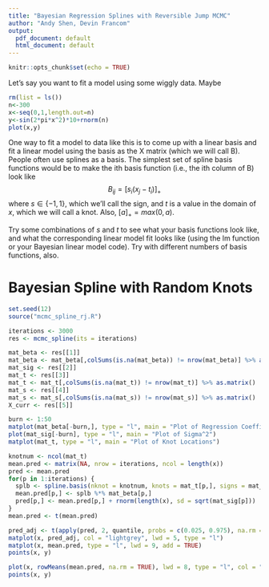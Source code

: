 ```yaml
---
title: "Bayesian Regression Splines with Reversible Jump MCMC"
author: "Andy Shen, Devin Francom"
output:
  pdf_document: default
  html_document: default
---
```


```r
knitr::opts_chunk$set(echo = TRUE)
```

Let's say you want to fit a model using some wiggly data.  Maybe

```r
rm(list = ls())
n<-300
x<-seq(0,1,length.out=n)
y<-sin(2*pi*x^2)*10+rnorm(n)
plot(x,y)
```

One way to fit a model to data like this is to come up with a linear basis and fit a linear model using the basis as the X matrix (which we will call B).  People often use splines as a basis.  The simplest set of spline basis functions would be to make the ith basis function (i.e., the ith column of B) look like
$$ B_{ij} = [s_i(x_j - t_i)]_+  $$
where $s\in \lbrace -1,1 \rbrace$, which we'll call the sign, and $t$ is a value in the domain of $x$, which we will call a knot.  Also, $[a]_+ = max(0,a)$.

Try some combinations of $s$ and $t$ to see what your basis functions look like, and what the corresponding linear model fit looks like (using the lm function or your Bayesian linear model code).  Try with different numbers of basis functions, also.

\pagebreak

# Bayesian Spline with Random Knots

```r
set.seed(12)
source("mcmc_spline_rj.R")
```


```r
iterations <- 3000
res <- mcmc_spline(its = iterations)
```


```r
mat_beta <- res[[1]]
mat_beta <- mat_beta[,colSums(is.na(mat_beta)) != nrow(mat_beta)] %>% as.matrix()
mat_sig <- res[[2]] 
mat_t <- res[[3]]
mat_t <- mat_t[,colSums(is.na(mat_t)) != nrow(mat_t)] %>% as.matrix() 
mat_s <- res[[4]]
mat_s <- mat_s[,colSums(is.na(mat_s)) != nrow(mat_s)] %>% as.matrix() 
X_curr <- res[[5]]
```


```r
burn <- 1:50
matplot(mat_beta[-burn,], type = "l", main = "Plot of Regression Coefficients")
plot(mat_sig[-burn], type = "l", main = "Plot of Sigma^2")
matplot(mat_t, type = "l", main = "Plot of Knot Locations")
```

```r
knotnum <- ncol(mat_t)
mean.pred <- matrix(NA, nrow = iterations, ncol = length(x))
pred <- mean.pred
for(p in 1:iterations) {
  splb <- spline.basis(nknot = knotnum, knots = mat_t[p,], signs = mat_s[p,])
  mean.pred[p,] <- splb %*% mat_beta[p,]
  pred[p,] <- mean.pred[p,] + rnorm(length(x), sd = sqrt(mat_sig[p])) 
}
mean.pred <- t(mean.pred)
```

```r
pred_adj <- t(apply(pred, 2, quantile, probs = c(0.025, 0.975), na.rm = TRUE))
matplot(x, pred_adj, col = "lightgrey", lwd = 5, type = "l")
matplot(x, mean.pred, type = "l", lwd = 9, add = TRUE)
points(x, y)
```

```r
plot(x, rowMeans(mean.pred, na.rm = TRUE), lwd = 8, type = "l", col = "royalblue")
points(x, y)
```

